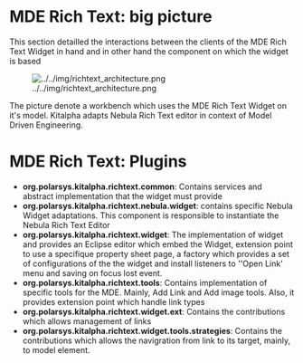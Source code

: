 
= MDE Rich Text: big picture =

This section detailled the interactions between the clients of the MDE Rich Text Widget in hand and in other hand the component on which the widget is based

[[File:../../img/richtext_architecture.png]]

The picture denote a workbench which uses the MDE Rich Text Widget on it's model. Kitalpha adapts Nebula Rich Text editor in context of Model Driven Engineering.


= MDE Rich Text: Plugins =


* '''org.polarsys.kitalpha.richtext.common''': Contains services and abstract implementation that the widget must provide
* '''org.polarsys.kitalpha.richtext.nebula.widget''': contains specific Nebula Widget adaptations. This component is responsible to instantiate the Nebula Rich Text Editor
* '''org.polarsys.kitalpha.richtext.widget''': The implementation of widget and provides an Eclipse editor which embed the Widget, extension point to use a specifique property sheet page, a factory which provides a set of configurations of the the widget and install listeners to ''Open Link' menu and saving on focus lost event.
* '''org.polarsys.kitalpha.richtext.tools''': Contains implementation of specific tools for the MDE. Mainly, Add Link and Add image tools. Also, it provides extension point which handle link types
* '''org.polarsys.kitalpha.richtext.widget.ext''': Contains the contributions which allows management of links
* '''org.polarsys.kitalpha.richtext.widget.tools.strategies''': Contains the contributions which allows the navigration from link to its target, mainly, to model element.

